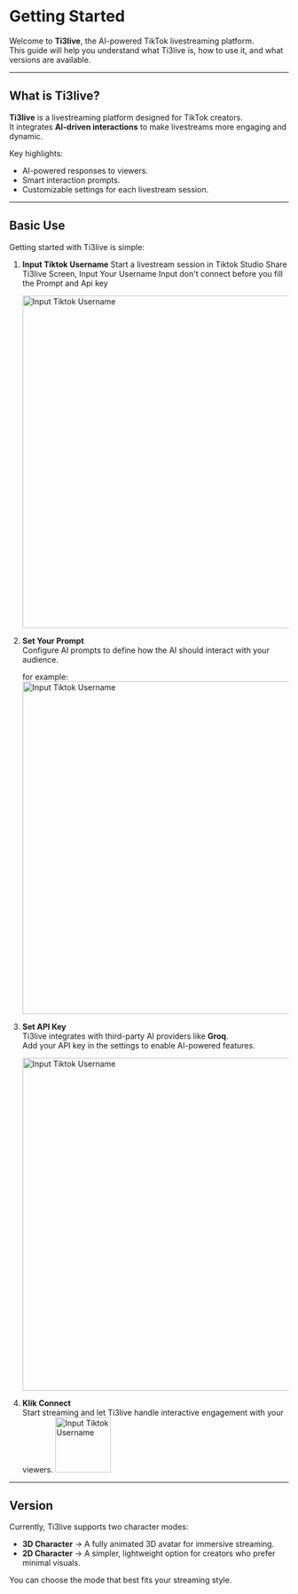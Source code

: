 # Getting Started

Welcome to **Ti3live**, the AI-powered TikTok livestreaming platform.  
This guide will help you understand what Ti3live is, how to use it, and what versions are available.

---

## What is Ti3live?

**Ti3live** is a livestreaming platform designed for TikTok creators.  
It integrates **AI-driven interactions** to make livestreams more engaging and dynamic.  

Key highlights:
- AI-powered responses to viewers.
- Smart interaction prompts.
- Customizable settings for each livestream session.

---

## Basic Use

Getting started with Ti3live is simple:

1. **Input Tiktok Username** 
   Start a livestream session in Tiktok Studio Share Ti3live Screen, Input Your Username Input don't connect before you fill the Prompt and Api key

   <img src="/doc/input-user.png" alt="Input Tiktok Username" width="600"/>

2. **Set Your Prompt**  
   Configure AI prompts to define how the AI should interact with your audience.

   for example:
   <img src="/doc/prompt.png" alt="Input Tiktok Username" width="600"/>

3. **Set API Key**  
   Ti3live integrates with third-party AI providers like **Groq**.  
   Add your API key in the settings to enable AI-powered features.
   
   <img src="/doc/api.png" alt="Input Tiktok Username" width="600"/>

4. **Klik Connect**  
   Start streaming and let Ti3live handle interactive engagement with your viewers.
   <img src="/doc/connect.png" alt="Input Tiktok Username" width="100"/>


---

## Version

Currently, Ti3live supports two character modes:

- **3D Character** → A fully animated 3D avatar for immersive streaming.  
- **2D Character** → A simpler, lightweight option for creators who prefer minimal visuals.  

You can choose the mode that best fits your streaming style.


